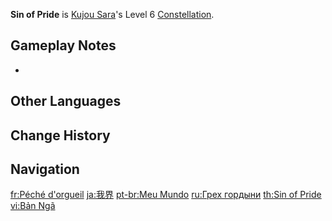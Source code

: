 {{Constellation Infobox
|image       = Constellation Sin of Pride.png
|description = The {{Electro|Electro DMG|link=Electro}} of characters who have had their ATK increased by Tengu Juurai has its Crit DMG increased by 60%.
|level       = 6
|character   = Kujou Sara
|utility1    = CRIT DMG
}}
'''Sin of Pride''' is [[Kujou Sara]]'s Level 6 [[Constellation]].

==Gameplay Notes==
* {{Talent Note|direct buff|CRIT DMG}}

==Other Languages==
{{Other Languages
|en      = Sin of Pride
|zhs     = 我界
|zhs_rm  = Wǒ Jiè
|zht     = 我界
|zht_rm  = Wǒ Jiè
|zh_tl   = Realm of Self
|ja      = 我界
|ja_rm   = Gakai
|ja_tl   = My World
|ko      = 아계(我界)
|ko_tl   = My World
|es      = Pecado del orgullo
|es_tl   = Sin of Pride
|fr      = Péché d'orgueil
|fr_tl   = Sin of Pride
|ru      = Грех гордыни
|ru_tl   = Sin of Pride
|th      = Sin of Pride
|vi      = Bản Ngã
|vi_tl   = 
|de      = Sünde des Stolzes
|de_tl   = Sin of Pride
|id      = Sin of Pride
|pt      = Meu Mundo
|pt_tl   = My World
|tr      = Kibir
|tr_tl   = Pride
|it      = Peccato d'orgoglio
|it_tl   = Sin of Pride
}}

==Change History==
{{Change History|2.1}}

==Navigation==
{{Talent Navbox|Kujou Sara}}

[[fr:Péché d'orgueil]]
[[ja:我界]]
[[pt-br:Meu Mundo]]
[[ru:Грех гордыни]]
[[th:Sin of Pride]]
[[vi:Bản Ngã]]